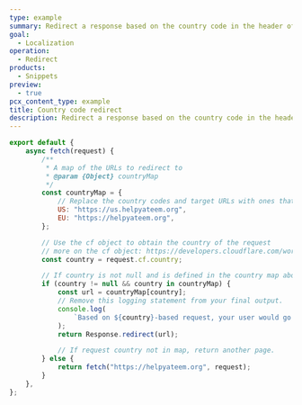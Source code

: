 ```yaml
---
type: example
summary: Redirect a response based on the country code in the header of a visitor.
goal:
  - Localization
operation:
  - Redirect
products:
  - Snippets
preview:
  - true
pcx_content_type: example
title: Country code redirect
description: Redirect a response based on the country code in the header of a visitor.
---
```


```js
export default {
	async fetch(request) {
		/**
		 * A map of the URLs to redirect to
		 * @param {Object} countryMap
		 */
		const countryMap = {
			// Replace the country codes and target URLs with ones that apply to your case.
			US: "https://us.helpyateem.org",
			EU: "https://helpyateem.org",
		};

		// Use the cf object to obtain the country of the request
		// more on the cf object: https://developers.cloudflare.com/workers/runtime-apis/request#incomingrequestcfproperties
		const country = request.cf.country;

		// If country is not null and is defined in the country map above, redirect.
		if (country != null && country in countryMap) {
			const url = countryMap[country];
			// Remove this logging statement from your final output.
			console.log(
				`Based on ${country}-based request, your user would go to ${url}.`,
			);
			return Response.redirect(url);

			// If request country not in map, return another page.
		} else {
			return fetch("https://helpyateem.org", request);
		}
	},
};
```
